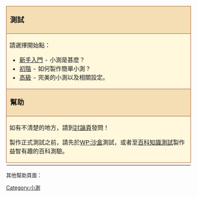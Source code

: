 {| class="wikitable" style="vertical-align:top; text-align:center;"
| style="border:1px solid Sienna; background-color:Wheat;font-size:120%;font-weight:bold;" |測試
|-
|style="background-color:Cornsilk; border:1px solid Sienna; text-align:left;"|
請選擇開始點：
* [[Help:小測/入門|新手入門]] - 小測是甚麼？
* [[Help:小測/初階|初階]] - 如何製作簡單小測？
* [[Help:小測/高級|高級]] - 完美的小測以及相關設定。
|-
| style="border:1px solid Sienna; background-color:Wheat;font-size:120%;font-weight:bold;" |幫助
|-
| style="border:1px solid Sienna; background-color:Cornsilk; text-align:left;"|
如有不清楚的地方，請到[[Help_talk:測試|討論頁]]發問！

製作正式測試之前，請先於[[WP:沙盒|WP:沙盒]]測試，或者至[[Wikipedia:百科知識測試|百科知識測試]]製作益智有趣的百科測驗。
|-
|}
其他幫助頁面：{{H-f Help}}
[[Category:小測|Category:小測]]